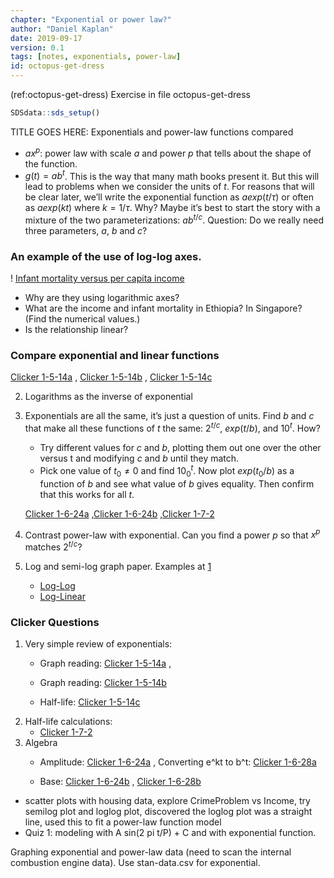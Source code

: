 ```yaml
---
chapter: "Exponential or power law?"
author: "Daniel Kaplan"
date: 2019-09-17 
version: 0.1
tags: [notes, exponentials, power-law]
id: octopus-get-dress 
---
```


(ref:octopus-get-dress) Exercise in file octopus-get-dress

```r
SDSdata::sds_setup()
```

TITLE GOES HERE: Exponentials and power-law functions compared

- $a x^p$: power law with scale $a$ and power $p$ that tells about the shape of the function.
-  $g(t) = a b^t$. This is the way that many  math books present it. But this will lead to problems when we  consider the units of $t$. For reasons that will be  clear later, we'll write the exponential function as $a  exp(t/\tau)$ or often as $a exp(k t)$ where  $k = 1/\tau$. Why? Maybe it's best to start the  story with a mixture of the two parameterizations: $a  b^{t/c}$. Question: Do we really need three parameters,  $a$, $b$ and $c$?

### An example of the use of log-log axes.

! [Infant mortality versus per capita income](/Images/EE-Fig-2-4.png)


- Why are they using logarithmic axes?
- What are the income and infant mortality in Ethiopia? In Singapore? (Find the numerical values.)
- Is the relationship linear?

### Compare exponential and linear functions

[Clicker
1-5-14a](http://dl.dropbox.com/u/5098197/Math135/PRS/Slides/1-5-14a.pdf)
, [Clicker
1-5-14b](http://dl.dropbox.com/u/5098197/Math135/PRS/Slides/1-5-14b.pdf)
, [Clicker
1-5-14c](http://dl.dropbox.com/u/5098197/Math135/PRS/Slides/1-5-14c.pdf)



2.  Logarithms as the inverse of exponential
3.  Exponentials are all the same, it's just a question of units. Find $b$ and $c$ that make all these functions of $t$ the same: $2^{t/c}$, $exp(t/b)$, and $10^t$. How?
    - Try different values for $c$ and $b$, plotting them out one over the other versus t and modifying $c$ and $b$ until they match.
    -   Pick one value of $t_0 \neq 0$ and find $10^t_0$. Now plot $exp(t_0/b)$ as a function of $b$ and see what value of $b$ gives equality. Then confirm that this works for all $t$.

    [Clicker
    1-6-24a](http://dl.dropbox.com/u/5098197/Math135/PRS/Slides/1-6-24a.pdf)
    ,[Clicker
    1-6-24b](http://dl.dropbox.com/u/5098197/Math135/PRS/Slides/1-6-24b.pdf)
    ,[Clicker
    1-7-2](http://dl.dropbox.com/u/5098197/Math135/PRS/Slides/1-7-2.pdf)
    
4.  Contrast power-law with exponential. Can you find a power $p$ so that $x^p$ matches $2^{t/c}$?
5.  Log and semi-log graph paper. Examples at
    [1](http://commons.wikimedia.org/wiki/Category:Logarithmic_scale)
    -   [Log-Log](http://upload.wikimedia.org/wikipedia/commons/thumb/3/35/Papier_log_log_50.svg/2000px-Papier_log_log_50.svg.png)
    -   [Log-Linear](http://upload.wikimedia.org/wikipedia/commons/thumb/1/12/Papier_log_lin_25_italien.svg/2000px-Papier_log_lin_25_italien.svg.png)

### Clicker Questions

1.  Very simple review of exponentials:
    -   Graph reading: [Clicker
        1-5-14a](http://dl.dropbox.com/u/5098197/Math135/PRS/Slides/1-5-14a.pdf)
        ,
    -   Graph reading: [Clicker
        1-5-14b](http://dl.dropbox.com/u/5098197/Math135/PRS/Slides/1-5-14b.pdf)
        
    -   Half-life: [Clicker
        1-5-14c](http://dl.dropbox.com/u/5098197/Math135/PRS/Slides/1-5-14c.pdf)
        
2.  Half-life calculations:
    -   [Clicker
        1-7-2](http://dl.dropbox.com/u/5098197/Math135/PRS/Slides/1-7-2.pdf)
        
3.  Algebra
    -   Amplitude: [Clicker
        1-6-24a](http://dl.dropbox.com/u/5098197/Math135/PRS/Slides/1-6-24a.pdf)
        , Converting e^kt to b^t: [Clicker
        1-6-28a](http://dl.dropbox.com/u/5098197/Math135/PRS/Slides/1-6-28a.pdf)
        
    -   Base: [Clicker
        1-6-24b](http://dl.dropbox.com/u/5098197/Math135/PRS/Slides/1-6-24b.pdf)
        , [Clicker
        1-6-28b](http://dl.dropbox.com/u/5098197/Math135/PRS/Slides/1-6-28b.pdf)
        
- scatter plots with housing data, explore CrimeProblem vs Income, try semilog plot and loglog plot, discovered the loglog plot was a straight line, used this to fit a power-law function model
-  Quiz 1: modeling with A sin(2 pi t/P) + C and with exponential function.

  
 Graphing exponential and power-law data (need to scan the internal combustion engine data). Use stan-data.csv for exponential.